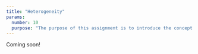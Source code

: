 ```yaml
---
title: "Heterogeneity"
params:
  number: 10
  purpose: "The purpose of this assignment is to introduce the concept of preference heterogeneity - that is, not everyone has the same preferences. We will see two ways to account for this: 1) specify preference parameters as distributions, and 2) estimate fixed parameter models on different sub-groups in your data."
---
```


Coming soon!